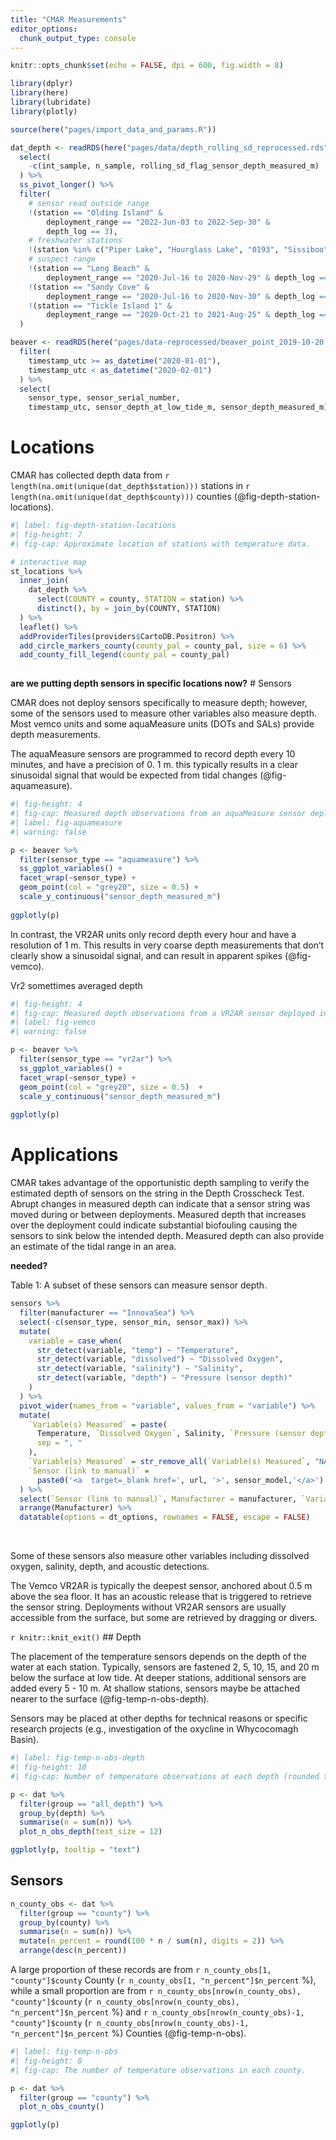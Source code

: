 ```yaml
---
title: "CMAR Measurements"
editor_options: 
  chunk_output_type: console
---
```



```r
knitr::opts_chunk$set(echo = FALSE, dpi = 600, fig.width = 8)

library(dplyr)
library(here)
library(lubridate)
library(plotly)

source(here("pages/import_data_and_params.R"))

dat_depth <- readRDS(here("pages/data/depth_rolling_sd_reprocessed.rds")) %>%
  select(
    -c(int_sample, n_sample, rolling_sd_flag_sensor_depth_measured_m)
  ) %>%
  ss_pivot_longer() %>%
  filter(
    # sensor read outside range
    !(station == "Olding Island" &
        deployment_range == "2022-Jun-03 to 2022-Sep-30" &
        depth_log == 3),
    # freshwater stations
    !(station %in% c("Piper Lake", "Hourglass Lake", "0193", "Sissiboo")),
    # suspect range
    !(station == "Long Beach" &
        deployment_range == "2020-Jul-16 to 2020-Nov-29" & depth_log == 5),
    !(station == "Sandy Cove" &
        deployment_range == "2020-Jul-16 to 2020-Nov-30" & depth_log == 5),
    !(station == "Tickle Island 1" &
        deployment_range == "2020-Oct-21 to 2021-Aug-25" & depth_log == 5)
  )

beaver <- readRDS(here("pages/data-reprocessed/beaver_point_2019-10-20.rds")) %>% 
  filter(
    timestamp_utc >= as_datetime("2020-01-01"),
    timestamp_utc < as_datetime("2020-02-01")
  ) %>% 
  select(
    sensor_type, sensor_serial_number, 
    timestamp_utc, sensor_depth_at_low_tide_m, sensor_depth_measured_m)

```

# Locations

CMAR has collected depth data from `r length(na.omit(unique(dat_depth$station)))` stations in `r length(na.omit(unique(dat_depth$county)))` counties (@fig-depth-station-locations). 

```r
#| label: fig-depth-station-locations
#| fig-height: 7
#| fig-cap: Approximate location of stations with temperature data. 

# interactive map
st_locations %>% 
  inner_join(
    dat_depth %>% 
      select(COUNTY = county, STATION = station) %>% 
      distinct(), by = join_by(COUNTY, STATION)
  ) %>% 
  leaflet() %>% 
  addProviderTiles(providers$CartoDB.Positron) %>% 
  add_circle_markers_county(county_pal = county_pal, size = 6) %>% 
  add_county_fill_legend(county_pal = county_pal)
  
```

**are we putting depth sensors in specific locations now?**
# Sensors

CMAR does not deploy sensors specifically to measure depth; however, some of the sensors used to measure other variables also measure depth. Most vemco units and some aquaMeasure units (DOTs and SALs) provide depth measurements.

The aquaMeasure sensors are programmed to record depth every 10 minutes, and have a precision of 0. 1 m. this typically results in a clear sinusoidal signal that would be expected from tidal changes (@fig-aquameasure).

```r
#| fig-height: 4
#| fig-cap: Measured depth observations from an aquaMeasure sensor deployed in January 2020 at Beaver Point.
#| label: fig-aquameasure
#| warning: false

p <- beaver %>% 
  filter(sensor_type == "aquameasure") %>% 
  ss_ggplot_variables() +
  facet_wrap(~sensor_type) +
  geom_point(col = "grey20", size = 0.5) +
  scale_y_continuous("sensor_depth_measured_m")
   
ggplotly(p)

```

In contrast, the VR2AR units only record depth every hour and have a resolution of 1 m. This results in very coarse depth measurements that don't clearly show a sinusoidal signal, and can result in apparent spikes (@fig-vemco). 

Vr2 somettimes averaged depth

```r
#| fig-height: 4
#| fig-cap: Measured depth observations from a VR2AR sensor deployed in January 2020 at Beaver Point.
#| label: fig-vemco
#| warning: false

p <- beaver %>% 
  filter(sensor_type == "vr2ar") %>% 
  ss_ggplot_variables() +
  facet_wrap(~sensor_type) +
  geom_point(col = "grey20", size = 0.5)  +
  scale_y_continuous("sensor_depth_measured_m")
   
ggplotly(p)
```

# Applications

CMAR takes advantage of the opportunistic depth sampling to verify the estimated depth of sensors on the string in the Depth Crosscheck Test. Abrupt changes in measured depth can indicate that a sensor string was moved during or between deployments. Measured depth that increases over the deployment could indicate substantial biofouling causing the sensors to sink below the intended depth. Measured depth can also provide an estimate of the tidal range in an area.




**needed?**

Table 1: A subset of these sensors can measure sensor depth.
```r
sensors %>%
  filter(manufacturer == "InnovaSea") %>% 
  select(-c(sensor_type, sensor_min, sensor_max)) %>% 
  mutate(
    variable = case_when(
      str_detect(variable, "temp") ~ "Temperature",
      str_detect(variable, "dissolved") ~ "Dissolved Oxygen",
      str_detect(variable, "salinity") ~ "Salinity",
      str_detect(variable, "depth") ~ "Pressure (sensor depth)"
    )
  ) %>% 
  pivot_wider(names_from = "variable", values_from = "variable") %>% 
  mutate(
    `Variable(s) Measured` = paste(
      Temperature, `Dissolved Oxygen`, Salinity, `Pressure (sensor depth)`,
      sep = ", "
    ),
    `Variable(s) Measured` = str_remove_all(`Variable(s) Measured`, "NA,|, NA"),
    `Sensor (link to manual)` = 
      paste0('<a  target=_blank href=', url, '>', sensor_model,'</a>')
  ) %>% 
  select(`Sensor (link to manual)`, Manufacturer = manufacturer, `Variable(s) Measured`) %>%
  arrange(Manufacturer) %>% 
  datatable(options = dt_options, rownames = FALSE, escape = FALSE)
```

<br>

Some of these sensors also measure other variables including dissolved oxygen, salinity, depth, and acoustic detections.

The Vemco VR2AR is typically the deepest sensor, anchored about 0.5 m above the sea floor. It has an acoustic release that is triggered to retrieve the sensor string. Deployments without VR2AR sensors are usually accessible from the surface, but some are retrieved by dragging or divers.

`r knitr::knit_exit()`
## Depth

The placement of the temperature sensors depends on the depth of the water at each station. Typically, sensors are fastened 2, 5, 10, 15, and 20 m below the surface at low tide. At deeper stations, additional sensors are added every 5 - 10 m. At shallow stations, sensors maybe be attached nearer to the surface (@fig-temp-n-obs-depth).

Sensors may be placed at other depths for technical reasons or specific research projects (e.g., investigation of the oxycline in Whycocomagh Basin).

```r
#| label: fig-temp-n-obs-depth
#| fig-height: 10
#| fig-cap: Number of temperature observations at each depth (rounded to nearest whole number). Note that only depths with measurements are shown.

p <- dat %>%
  filter(group == "all_depth") %>%
  group_by(depth) %>%
  summarise(n = sum(n)) %>%
  plot_n_obs_depth(text_size = 12)

ggplotly(p, tooltip = "text")

```

## Sensors




```r

n_county_obs <- dat %>% 
  filter(group == "county") %>% 
  group_by(county) %>%  
  summarise(n = sum(n)) %>% 
  mutate(n_percent = round(100 * n / sum(n), digits = 2)) %>% 
  arrange(desc(n_percent))
```

A large proportion of these records are from `r n_county_obs[1, "county"]$county` County
(`r n_county_obs[1, "n_percent"]$n_percent` %), while a small proportion are from `r n_county_obs[nrow(n_county_obs), "county"]$county` (`r n_county_obs[nrow(n_county_obs), "n_percent"]$n_percent` %) and `r n_county_obs[nrow(n_county_obs)-1, "county"]$county` (`r n_county_obs[nrow(n_county_obs)-1, "n_percent"]$n_percent` %) Counties (@fig-temp-n-obs). 

```r
#| label: fig-temp-n-obs
#| fig-height: 8
#| fig-cap: The number of temperature observations in each county. 

p <- dat %>%
  filter(group == "county") %>% 
  plot_n_obs_county()

ggplotly(p)

```


